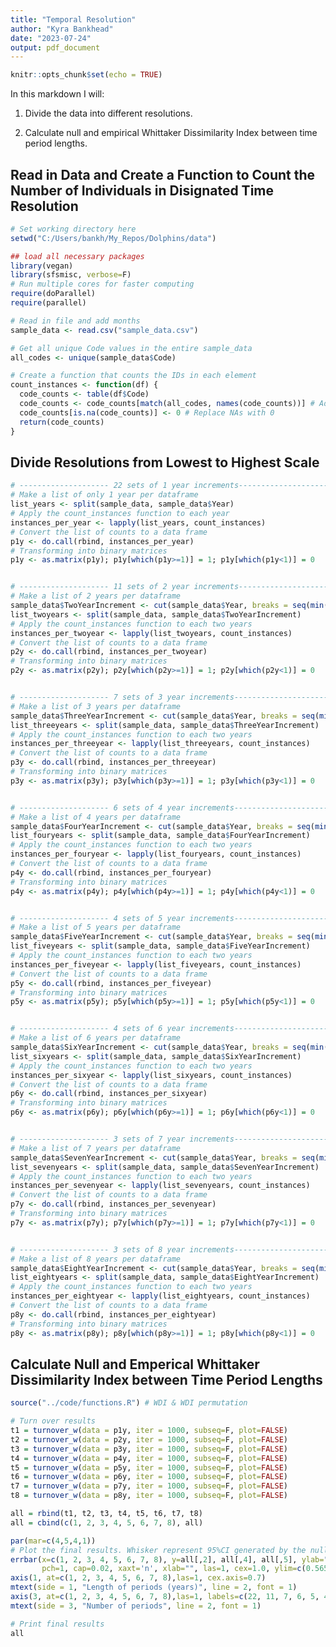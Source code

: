 ```yaml
---
title: "Temporal Resolution"
author: "Kyra Bankhead"
date: "2023-07-24"
output: pdf_document
---
```


```r
knitr::opts_chunk$set(echo = TRUE)
```

In this markdown I will:

1. Divide the data into different resolutions.

2. Calculate null and empirical Whittaker Dissimilarity Index between time period lengths.

## Read in Data and Create a Function to Count the Number of Individuals in Disignated Time Resolution

```r
# Set working directory here
setwd("C:/Users/bankh/My_Repos/Dolphins/data")

## load all necessary packages
library(vegan)  
library(sfsmisc, verbose=F)
# Run multiple cores for faster computing
require(doParallel)
require(parallel)

# Read in file and add months
sample_data <- read.csv("sample_data.csv")

# Get all unique Code values in the entire sample_data
all_codes <- unique(sample_data$Code)

# Create a function that counts the IDs in each element
count_instances <- function(df) {
  code_counts <- table(df$Code)
  code_counts <- code_counts[match(all_codes, names(code_counts))] # Add codes to table even if they aren't in that time period
  code_counts[is.na(code_counts)] <- 0 # Replace NAs with 0
  return(code_counts)
}

```


## Divide Resolutions from Lowest to Highest Scale

```r

# -------------------- 22 sets of 1 year increments----------------------------
# Make a list of only 1 year per dataframe
list_years <- split(sample_data, sample_data$Year)
# Apply the count_instances function to each year
instances_per_year <- lapply(list_years, count_instances)
# Convert the list of counts to a data frame
p1y <- do.call(rbind, instances_per_year)
# Transforming into binary matrices
p1y <- as.matrix(p1y); p1y[which(p1y>=1)] = 1; p1y[which(p1y<1)] = 0


# -------------------- 11 sets of 2 year increments----------------------------
# Make a list of 2 years per dataframe
sample_data$TwoYearIncrement <- cut(sample_data$Year, breaks = seq(min(sample_data$Year), max(sample_data$Year) + 2, by = 2), labels = FALSE)
list_twoyears <- split(sample_data, sample_data$TwoYearIncrement)
# Apply the count_instances function to each two years
instances_per_twoyear <- lapply(list_twoyears, count_instances)
# Convert the list of counts to a data frame
p2y <- do.call(rbind, instances_per_twoyear)
# Transforming into binary matrices
p2y <- as.matrix(p2y); p2y[which(p2y>=1)] = 1; p2y[which(p2y<1)] = 0


# -------------------- 7 sets of 3 year increments----------------------------
# Make a list of 3 years per dataframe
sample_data$ThreeYearIncrement <- cut(sample_data$Year, breaks = seq(min(sample_data$Year), max(sample_data$Year) + 3, by = 3), labels = FALSE)
list_threeyears <- split(sample_data, sample_data$ThreeYearIncrement)
# Apply the count_instances function to each two years
instances_per_threeyear <- lapply(list_threeyears, count_instances)
# Convert the list of counts to a data frame
p3y <- do.call(rbind, instances_per_threeyear)
# Transforming into binary matrices
p3y <- as.matrix(p3y); p3y[which(p3y>=1)] = 1; p3y[which(p3y<1)] = 0


# -------------------- 6 sets of 4 year increments----------------------------
# Make a list of 4 years per dataframe
sample_data$FourYearIncrement <- cut(sample_data$Year, breaks = seq(min(sample_data$Year), max(sample_data$Year) + 4, by = 4), labels = FALSE)
list_fouryears <- split(sample_data, sample_data$FourYearIncrement)
# Apply the count_instances function to each two years
instances_per_fouryear <- lapply(list_fouryears, count_instances)
# Convert the list of counts to a data frame
p4y <- do.call(rbind, instances_per_fouryear)
# Transforming into binary matrices
p4y <- as.matrix(p4y); p4y[which(p4y>=1)] = 1; p4y[which(p4y<1)] = 0


# -------------------- 4 sets of 5 year increments----------------------------
# Make a list of 5 years per dataframe
sample_data$FiveYearIncrement <- cut(sample_data$Year, breaks = seq(min(sample_data$Year), max(sample_data$Year) + 5, by = 5), labels = FALSE)
list_fiveyears <- split(sample_data, sample_data$FiveYearIncrement)
# Apply the count_instances function to each two years
instances_per_fiveyear <- lapply(list_fiveyears, count_instances)
# Convert the list of counts to a data frame
p5y <- do.call(rbind, instances_per_fiveyear)
# Transforming into binary matrices
p5y <- as.matrix(p5y); p5y[which(p5y>=1)] = 1; p5y[which(p5y<1)] = 0


# -------------------- 4 sets of 6 year increments----------------------------
# Make a list of 6 years per dataframe
sample_data$SixYearIncrement <- cut(sample_data$Year, breaks = seq(min(sample_data$Year), max(sample_data$Year) + 6, by = 6), labels = FALSE)
list_sixyears <- split(sample_data, sample_data$SixYearIncrement)
# Apply the count_instances function to each two years
instances_per_sixyear <- lapply(list_sixyears, count_instances)
# Convert the list of counts to a data frame
p6y <- do.call(rbind, instances_per_sixyear)
# Transforming into binary matrices
p6y <- as.matrix(p6y); p6y[which(p6y>=1)] = 1; p6y[which(p6y<1)] = 0


# -------------------- 3 sets of 7 year increments----------------------------
# Make a list of 7 years per dataframe
sample_data$SevenYearIncrement <- cut(sample_data$Year, breaks = seq(min(sample_data$Year), max(sample_data$Year) + 7, by = 7), labels = FALSE)
list_sevenyears <- split(sample_data, sample_data$SevenYearIncrement)
# Apply the count_instances function to each two years
instances_per_sevenyear <- lapply(list_sevenyears, count_instances)
# Convert the list of counts to a data frame
p7y <- do.call(rbind, instances_per_sevenyear)
# Transforming into binary matrices
p7y <- as.matrix(p7y); p7y[which(p7y>=1)] = 1; p7y[which(p7y<1)] = 0


# -------------------- 3 sets of 8 year increments----------------------------
# Make a list of 8 years per dataframe
sample_data$EightYearIncrement <- cut(sample_data$Year, breaks = seq(min(sample_data$Year), max(sample_data$Year) + 8, by = 8), labels = FALSE)
list_eightyears <- split(sample_data, sample_data$EightYearIncrement)
# Apply the count_instances function to each two years
instances_per_eightyear <- lapply(list_eightyears, count_instances)
# Convert the list of counts to a data frame
p8y <- do.call(rbind, instances_per_eightyear)
# Transforming into binary matrices
p8y <- as.matrix(p8y); p8y[which(p8y>=1)] = 1; p8y[which(p8y<1)] = 0


```


## Calculate Null and Emperical Whittaker Dissimilarity Index between Time Period Lengths

```r
source("../code/functions.R") # WDI & WDI permutation

# Turn over results
t1 = turnover_w(data = p1y, iter = 1000, subseq=F, plot=FALSE)
t2 = turnover_w(data = p2y, iter = 1000, subseq=F, plot=FALSE)
t3 = turnover_w(data = p3y, iter = 1000, subseq=F, plot=FALSE)
t4 = turnover_w(data = p4y, iter = 1000, subseq=F, plot=FALSE)
t5 = turnover_w(data = p5y, iter = 1000, subseq=F, plot=FALSE)
t6 = turnover_w(data = p6y, iter = 1000, subseq=F, plot=FALSE)
t7 = turnover_w(data = p7y, iter = 1000, subseq=F, plot=FALSE)
t8 = turnover_w(data = p8y, iter = 1000, subseq=F, plot=FALSE)

all = rbind(t1, t2, t3, t4, t5, t6, t7, t8)
all = cbind(c(1, 2, 3, 4, 5, 6, 7, 8), all)

par(mar=c(4,5,4,1))
# Plot the final results. Whisker represent 95%CI generated by the null model. X-axis represent the number of periods and their respective lengths
errbar(x=c(1, 2, 3, 4, 5, 6, 7, 8), y=all[,2], all[,4], all[,5], ylab="Turnover (Averaged Whittaker Dissimilarity)", 
       pch=1, cap=0.02, xaxt='n', xlab="", las=1, cex=1.0, ylim=c(0.565,0.61), xlim=c(1,8), cex.axis=0.8)
axis(1, at=c(1, 2, 3, 4, 5, 6, 7, 8),las=1, cex.axis=0.7)
mtext(side = 1, "Length of periods (years)", line = 2, font = 1)
axis(3, at=c(1, 2, 3, 4, 5, 6, 7, 8),las=1, labels=c(22, 11, 7, 6, 5, 4, 3, 3), cex.axis=0.7)
mtext(side = 3, "Number of periods", line = 2, font = 1)

# Print final results
all

```

